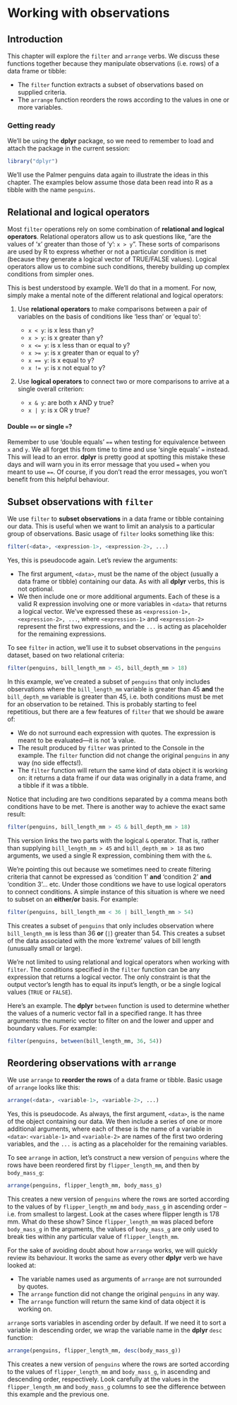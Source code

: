 # Working with observations

## Introduction

This chapter will explore the `filter` and `arrange` verbs. We discuss these functions together because they manipulate observations (i.e. rows) of a data frame or tibble:

-   The `filter` function extracts a subset of observations based on supplied criteria.
-   The `arrange` function reorders the rows according to the values in one or more variables.

### Getting ready

We'll be using the **dplyr** package, so we need to remember to load and attach the package in the current session:

```r
library("dplyr")
```

We'll use the Palmer penguins data again to illustrate the ideas in this chapter. The examples below assume those data been read into R as a tibble with the name `penguins`.

## Relational and logical operators

Most `filter` operations rely on some combination of **relational and logical operators**. Relational operators allow us to ask questions like, "are the values of 'x' greater than those of 'y': `x > y`". These sorts of comparisons are used by R to express whether or not a particular condition is met (because they generate a logical vector of TRUE/FALSE values). Logical operators allow us to combine such conditions, thereby building up complex conditions from simpler ones.

This is best understood by example. We'll do that in a moment. For now, simply make a mental note of the different relational and logical operators:

1.  Use **relational operators** to make comparisons between a pair of variables on the basis of conditions like 'less than' or 'equal to':

    -   `x < y`: is x less than y?
    -   `x > y`: is x greater than y?
    -   `x <= y`: is x less than or equal to y?
    -   `x >= y`: is x greater than or equal to y?
    -   `x == y`: is x equal to y?
    -   `x != y`: is x not equal to y?

2.  Use **logical operators** to connect two or more comparisons to arrive at a single overall criterion:

    -   `x & y`: are both x AND y true?
    -   `x | y`: is x OR y true?

::: {.infobox .warning data-latex="{warning}"}
#### Double `==` or single `=`? {.unnumbered}

Remember to use 'double equals' `==` when testing for equivalence between `x` and `y`. We all forget this from time to time and use 'single equals' `=` instead. This will lead to an error. **dplyr** is pretty good at spotting this mistake these days and will warn you in its error message that you used `=` when you meant to use `==`. Of course, if you don't read the error messages, you won't benefit from this helpful behaviour.
:::

## Subset observations with `filter`

We use `filter` to **subset observations** in a data frame or tibble containing our data. This is useful when we want to limit an analysis to a particular group of observations. Basic usage of `filter` looks something like this:

```r
filter(<data>, <expression-1>, <expression-2>, ...)
```

Yes, this is pseudocode again. Let's review the arguments:

-   The first argument, `<data>`, must be the name of the object (usually a data frame or tibble) containing our data. As with all **dplyr** verbs, this is not optional.
-   We then include one or more additional arguments. Each of these is a valid R expression involving one or more variables in `<data>` that returns a logical vector. We've expressed these as `<expression-1>, <expression-2>, ...`, where `<expression-1>` and `<expression-2>` represent the first two expressions, and the `...` is acting as placeholder for the remaining expressions.

To see `filter` in action, we'll use it to subset observations in the `penguins` dataset, based on two relational criteria:

```r
filter(penguins, bill_length_mm > 45, bill_depth_mm > 18)
```

In this example, we've created a subset of `penguins` that only includes observations where the `bill_length_mm` variable is greater than 45 **and** the `bill_depth_mm` variable is greater than 45, i.e. both conditions must be met for an observation to be retained. This is probably starting to feel repetitious, but there are a few features of `filter` that we should be aware of:

-   We do not surround each expression with quotes. The expression is meant to be evaluated---it is not 'a value.
-   The result produced by `filter` was printed to the Console in the example. The `filter` function did not change the original `penguins` in any way (no side effects!).
-   The `filter` function will return the same kind of data object it is working on: it returns a data frame if our data was originally in a data frame, and a tibble if it was a tibble.

Notice that including are two conditions separated by a comma means both conditions have to be met. There is another way to achieve the exact same result:

```r
filter(penguins, bill_length_mm > 45 & bill_depth_mm > 18)
```

This version links the two parts with the logical `&` operator. That is, rather than supplying `bill_length_mm > 45` and `bill_depth_mm > 18` as two arguments, we used a single R expression, combining them with the `&`.

We're pointing this out because we sometimes need to create filtering criteria that cannot be expressed as 'condition 1' **and** 'condition 2' **and** 'condition 3'... etc. Under those conditions we have to use logical operators to connect conditions. A simple instance of this situation is where we need to subset on an **either/or** basis. For example:

```r
filter(penguins, bill_length_mm < 36 | bill_length_mm > 54)
```

This creates a subset of `penguins` that only includes observation where `bill_length_mm` is less than 36 **or** (`|`) greater than 54. This creates a subset of the data associated with the more 'extreme' values of bill length (unusually small or large).

We're not limited to using relational and logical operators when working with `filter`. The conditions specified in the `filter` function can be any expression that returns a logical vector. The only constraint is that the output vector's length has to equal its input's length, or be a single logical values (`TRUE` or `FALSE`).

Here's an example. The **dplyr** `between` function is used to determine whether the values of a numeric vector fall in a specified range. It has three arguments: the numeric vector to filter on and the lower and upper and boundary values. For example:

```r
filter(penguins, between(bill_length_mm, 36, 54))
```

## Reordering observations with `arrange`

We use `arrange` to **reorder the rows** of a data frame or tibble. Basic usage of `arrange` looks like this:

```r
arrange(<data>, <variable-1>, <variable-2>, ...)
```

Yes, this is pseudocode. As always, the first argument, `<data>`, is the name of the object containing our data. We then include a series of one or more additional arguments, where each of these is the name of a variable in `<data>`: `<variable-1>` and `<variable-2>` are names of the first two ordering variables, and the `...` is acting as a placeholder for the remaining variables.

To see `arrange` in action, let's construct a new version of `penguins` where the rows have been reordered first by `flipper_length_mm`, and then by `body_mass_g`:

```r
arrange(penguins, flipper_length_mm, body_mass_g)
```

This creates a new version of `penguins` where the rows are sorted according to the values of by `flipper_length_mm` and `body_mass_g` in ascending order -- i.e. from smallest to largest. Look at the cases where flipper length is 178 mm. What do these show? Since `flipper_length_mm` was placed before `body_mass_g` in the arguments, the values of `body_mass_g` are only used to break ties within any particular value of `flipper_length_mm`.

For the sake of avoiding doubt about how `arrange` works, we will quickly review its behaviour. It works the same as every other **dplyr** verb we have looked at:

-   The variable names used as arguments of `arrange` are not surrounded by quotes.
-   The `arrange` function did not change the original `penguins` in any way.
-   The `arrange` function will return the same kind of data object it is working on.

`arrange` sorts variables in ascending order by default. If we need it to sort a variable in descending order, we wrap the variable name in the **dplyr** `desc` function:

```r
arrange(penguins, flipper_length_mm, desc(body_mass_g))
```

This creates a new version of `penguins` where the rows are sorted according to the values of `flipper_length_mm` and `body_mass_g`, in ascending and descending order, respectively. Look carefully at the values in the `flipper_length_mm` and `body_mass_g` columns to see the difference between this example and the previous one.
